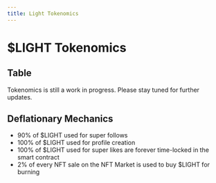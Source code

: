 ```yaml
---
title: Light Tokenomics
---
```


# $LIGHT Tokenomics

## Table


<Callout emoji="👾">
  Tokenomics is still a work in progress. Please stay tuned for further updates.
</Callout>

## Deflationary Mechanics

- 90% of $LIGHT used for super follows
- 100% of $LIGHT used for profile creation
- 100% of $LIGHT used for super likes are forever time-locked in the smart contract
- 2% of every NFT sale on the NFT Market is used to buy $LIGHT for burning

